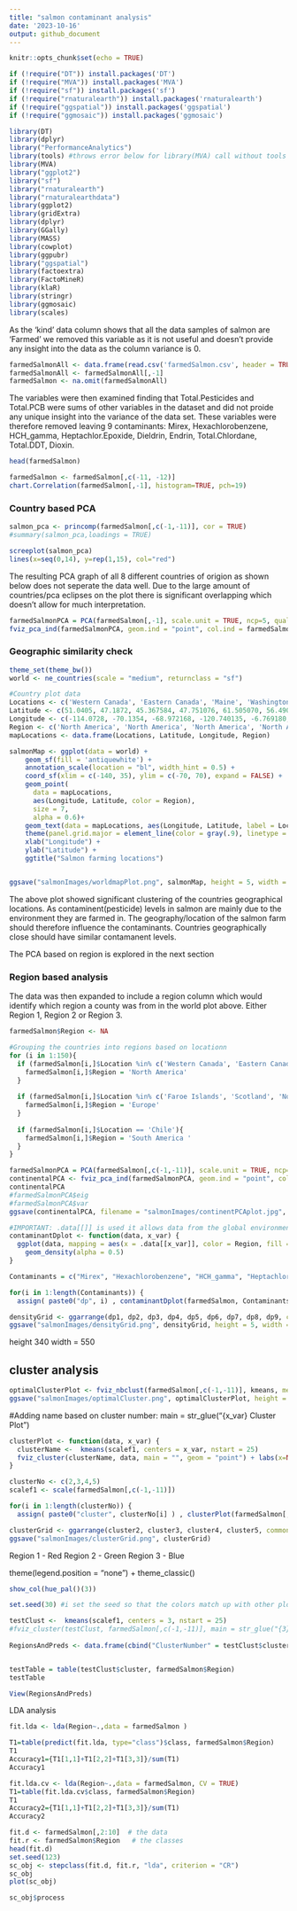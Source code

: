 ```yaml
---
title: "salmon contaminant analysis"
date: '2023-10-16'
output: github_document
---
```


```r
knitr::opts_chunk$set(echo = TRUE)
```


```r
if (!require("DT")) install.packages('DT')
if (!require("MVA")) install.packages('MVA')
if (!require("sf")) install.packages('sf')
if (!require("rnaturalearth")) install.packages('rnaturalearth')
if (!require("ggspatial")) install.packages('ggspatial')
if (!require("ggmosaic")) install.packages('ggmosaic')
```


```r
library(DT)
library(dplyr)
library("PerformanceAnalytics")
library(tools) #throws error below for library(MVA) call without tools package
library(MVA)
library("ggplot2")
library("sf")
library("rnaturalearth")
library("rnaturalearthdata")
library(ggplot2)
library(gridExtra)
library(dplyr)
library(GGally)
library(MASS)
library(cowplot)
library(ggpubr)
library("ggspatial")
library(factoextra)
library(FactoMineR)
library(klaR)
library(stringr)
library(ggmosaic)
library(scales)
```




As the 'kind' data column shows that all the data samples of salmon are 'Farmed' we removed this variable as it is not useful and doesn't provide any insight into the data as the column variance is 0. 

```r
farmedSalmonAll <- data.frame(read.csv('farmedSalmon.csv', header = TRUE))
farmedSalmonAll <- farmedSalmonAll[,-1]
farmedSalmon <- na.omit(farmedSalmonAll)
```


The variables were then examined finding that Total.Pesticides and Total.PCB were sums of other variables in the dataset and did not proide any unique insight into the variance of the data set. These variables were therefore removed leaving 9 contaminants: Mirex, Hexachlorobenzene, HCH_gamma, Heptachlor.Epoxide, Dieldrin, Endrin, Total.Chlordane, Total.DDT, Dioxin. 


```r
head(farmedSalmon)
```




```r
farmedSalmon <- farmedSalmon[,c(-11, -12)]
chart.Correlation(farmedSalmon[,-1], histogram=TRUE, pch=19)
```


### Country based PCA
```r
salmon_pca <- princomp(farmedSalmon[,c(-1,-11)], cor = TRUE)
#summary(salmon_pca,loadings = TRUE)

screeplot(salmon_pca)
lines(x=seq(0,14), y=rep(1,15), col="red")
```

The resulting PCA graph of all 8 different countries of origion as shown below does not seperate the data well. Due to the large amount of countries/pca eclipses on the plot there is significant overlapping which doesn't allow for much interpretation. 


```r
farmedSalmonPCA = PCA(farmedSalmon[,-1], scale.unit = TRUE, ncp=5, quali.sup = c(1), graph = T)
fviz_pca_ind(farmedSalmonPCA, geom.ind = "point", col.ind = farmedSalmon$Location, addEllipses = TRUE, title= 'Country PCA')
```









### Geographic similarity check 

```r
theme_set(theme_bw())
world <- ne_countries(scale = "medium", returnclass = "sf")
```

```r
#Country plot data
Locations <- c('Western Canada', 'Eastern Canada', 'Maine', 'Washington', 'Faroe Islands', 'Scotland', 'Norway', 'Chile')
Latitude <- c(51.0405, 47.1872, 45.367584, 47.751076, 61.505070, 56.4907, 60.4720, -35.6751)
Longitude <- c(-114.0728, -70.1354, -68.972168, -120.740135, -6.769180, -4.2026, 8.4689, -71.5430)
Region <- c('North America', 'North America', 'North America', 'North America', 'Europe', 'Europe', 'Europe', 'South America')
mapLocations <- data.frame(Locations, Latitude, Longitude, Region)
```



```r
salmonMap <- ggplot(data = world) +
    geom_sf(fill = 'antiquewhite') +
    annotation_scale(location = "bl", width_hint = 0.5) +
    coord_sf(xlim = c(-140, 35), ylim = c(-70, 70), expand = FALSE) + 
    geom_point(
      data = mapLocations,
      aes(Longitude, Latitude, color = Region),
      size = 7,
      alpha = 0.6)+
    geom_text(data = mapLocations, aes(Longitude, Latitude, label = Locations), size = 2.5) +
    theme(panel.grid.major = element_line(color = gray(.9), linetype = 'dashed', linewidth = 0.5), plot.title = element_text(hjust = 0.5), panel.background = element_rect(fill = 'aliceblue')) +
    xlab("Longitude") + 
    ylab("Latitude") +
    ggtitle("Salmon farming locations")


ggsave("salmonImages/worldmapPlot.png", salmonMap, height = 5, width = 7)
```
The above plot showed significant clustering of the countries geographical locations. As contaminent(pesticide) levels in salmon are mainly due to the environment they are farmed in. The geography/location of the salmon farm should therefore influence the contaminants. Countries geographically close should have similar contamanent levels. 

The PCA based on region is explored in the next section



### Region based analysis

The data was then expanded to include a region column which would identify which region a county was from in the world plot above. Either Region 1, Region 2 or Region 3. 



```r
farmedSalmon$Region <- NA

#Grouping the countries into regions based on locationn
for (i in 1:150){
  if (farmedSalmon[i,]$Location %in% c('Western Canada', 'Eastern Canada', 'Maine', 'Washington')){
    farmedSalmon[i,]$Region = 'North America'
  }
  
  if (farmedSalmon[i,]$Location %in% c('Faroe Islands', 'Scotland', 'Norway')){
    farmedSalmon[i,]$Region = 'Europe'
  }
  
  if (farmedSalmon[i,]$Location == 'Chile'){
    farmedSalmon[i,]$Region = 'South America '
  }
}
```


```r
farmedSalmonPCA = PCA(farmedSalmon[,c(-1,-11)], scale.unit = TRUE, ncp=5, quali.sup = c(1), graph = F)
continentalPCA <- fviz_pca_ind(farmedSalmonPCA, geom.ind = "point", col.ind = farmedSalmon$Region, addEllipses = TRUE, title= 'Continent PCA') + theme(plot.title = element_text(hjust = 0.6))
continentalPCA
#farmedSalmonPCA$eig
#farmedSalmonPCA$var
ggsave(continentalPCA, filename = "salmonImages/continentPCAplot.jpg", device = "jpg", height = 8, width = 8)
```

    
```r
#IMPORTANT: .data[[]] is used it allows data from the global environment to be viable to the dplyr plot aes function 
contaminantDplot <- function(data, x_var) {
  ggplot(data, mapping = aes(x = .data[[x_var]], color = Region, fill = Region)) +
    geom_density(alpha = 0.5)
}
```

```r
Contaminants = c("Mirex", "Hexachlorobenzene", "HCH_gamma", "Heptachlor.Epoxide", "Dieldrin", "Endrin", "Total.Chlordane", "Total.DDT", "Dioxin")

for(i in 1:length(Contaminants)) {
  assign( paste0("dp", i) , contaminantDplot(farmedSalmon, Contaminants[i])) }

densityGrid <- ggarrange(dp1, dp2, dp3, dp4, dp5, dp6, dp7, dp8, dp9, common.legend = TRUE)
ggsave("salmonImages/densityGrid.png", densityGrid, height = 5, width = 7)
```


height 340 width = 550

## cluster analysis
```r
optimalClusterPlot <- fviz_nbclust(farmedSalmon[,c(-1,-11)], kmeans, method = "wss") + scale_y_continuous(labels = unit_format(unit = "K", scale = 1e-3)) + labs(x="Cluster No", y="Total WSS") + theme(plot.title = element_blank(), axis.text = element_text(size = 10), axis.title=element_text(size=10)) 
ggsave("salmonImages/optimalCluster.png", optimalClusterPlot, height = 4, width = 7)
```







#Adding name based on cluster number: main = str_glue("{x_var} Cluster Plot")
```r
clusterPlot <- function(data, x_var) {
  clusterName <-  kmeans(scalef1, centers = x_var, nstart = 25)
  fviz_cluster(clusterName, data, main = "", geom = "point") + labs(x=NULL, y=NULL) + theme(plot.title = element_text(hjust = 0.5), legend.title=element_blank(), axis.text = element_text(size = 7)) 
}
```

```r
clusterNo <- c(2,3,4,5)
scalef1 <- scale(farmedSalmon[,c(-1,-11)])

for(i in 1:length(clusterNo)) {
  assign( paste0("cluster", clusterNo[i] ) , clusterPlot(farmedSalmon[,c(-1,-11)], clusterNo[i])) }

clusterGrid <- ggarrange(cluster2, cluster3, cluster4, cluster5, common.legend = F)
ggsave("salmonImages/clusterGrid.png", clusterGrid)
```




##########################

Region 1 - Red 
Region 2 - Green 
Region 3 - Blue

theme(legend.position = "none") +
  theme_classic()

```r

show_col(hue_pal()(3))
```



```r
set.seed(30) #i set the seed so that the colors match up with other plots as the colors are randomely assigned 

testClust <-  kmeans(scalef1, centers = 3, nstart = 25)
#fviz_cluster(testClust, farmedSalmon[,c(-1,-11)], main = str_glue("{3} Cluster Plot"), geom = "point", shape = farmedSalmon$Region) + labs(x=NULL, y=NULL)
 
RegionsAndPreds <- data.frame(cbind("ClusterNumber" = testClust$cluster, "Region" = farmedSalmon$Region))


testTable = table(testClust$cluster, farmedSalmon$Region)
testTable
```

```r
View(RegionsAndPreds)
```



LDA analysis


```r
fit.lda <- lda(Region~.,data = farmedSalmon )
```

```r
T1=table(predict(fit.lda, type="class")$class, farmedSalmon$Region)
T1
Accuracy1={T1[1,1]+T1[2,2]+T1[3,3]}/sum(T1)
Accuracy1
```


```r
fit.lda.cv <- lda(Region~.,data = farmedSalmon, CV = TRUE)
T1=table(fit.lda.cv$class, farmedSalmon$Region)
T1
Accuracy2={T1[1,1]+T1[2,2]+T1[3,3]}/sum(T1)
Accuracy2
```

```r

fit.d <- farmedSalmon[,2:10]  # the data    
fit.r <- farmedSalmon$Region   # the classes
head(fit.d)
set.seed(123)
sc_obj <- stepclass(fit.d, fit.r, "lda", criterion = "CR")
sc_obj
plot(sc_obj)

sc_obj$process
```


